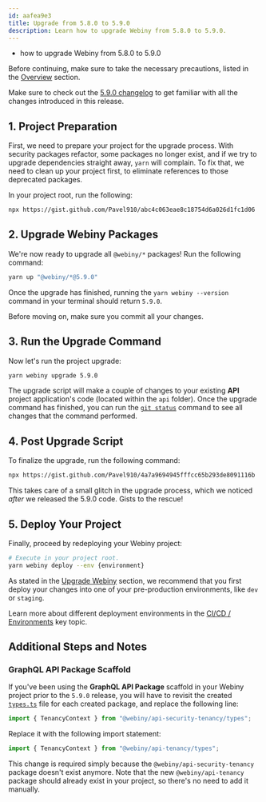 ```yaml
---
id: aafea9e3
title: Upgrade from 5.8.0 to 5.9.0
description: Learn how to upgrade Webiny from 5.8.0 to 5.9.0.
---
```



<Alert type="success" title="What you’ll learn">

- how to upgrade Webiny from 5.8.0 to 5.9.0

</Alert>

<Alert type="danger">

Before continuing, make sure to take the necessary precautions, listed in the [Overview](/docs/release-notes/upgrade-webiny#-precaution-measures) section.

</Alert>

<Alert type="info">

Make sure to check out the [5.9.0 changelog](/docs/release-notes/5.9.0/changelog) to get familiar with all the changes introduced in this release.

</Alert>

## 1. Project Preparation

First, we need to prepare your project for the upgrade process. With security packages refactor, some packages no longer exist, and if we try to upgrade dependencies straight away, `yarn` will complain. To fix that, we need to clean up your project first, to eliminate references to those deprecated packages.

In your project root, run the following:

```bash
npx https://gist.github.com/Pavel910/abc4c063eae8c18754d6a026d1fc1d06
```

## 2. Upgrade Webiny Packages

We're now ready to upgrade all `@webiny/*` packages! Run the following command:

```bash
yarn up "@webiny/*@5.9.0"
```

Once the upgrade has finished, running the `yarn webiny --version` command in your terminal should return `5.9.0`.

<Alert type="info">

Before moving on, make sure you commit all your changes.

</Alert>

## 3. Run the Upgrade Command

Now let's run the project upgrade:

```bash
yarn webiny upgrade 5.9.0
```

The upgrade script will make a couple of changes to your existing **API** project application's code (located within the `api` folder). Once the upgrade command has finished, you can run the [`git status`](https://git-scm.com/docs/git-status) command to see all changes that the command performed.

## 4. Post Upgrade Script

To finalize the upgrade, run the following command:

```bash
npx https://gist.github.com/Pavel910/4a7a9694945fffcc65b293de8091116b
```

This takes care of a small glitch in the upgrade process, which we noticed _after_ we released the 5.9.0 code. Gists to the rescue!

## 5. Deploy Your Project

Finally, proceed by redeploying your Webiny project:

```bash
# Execute in your project root.
yarn webiny deploy --env {environment}
```

<Alert type="warning">

As stated in the [Upgrade Webiny](/docs/release-notes/upgrade-webiny#pre-production-environments-first) section, we recommend that you first deploy your changes into one of your pre-production environments, like `dev` or `staging`.

</Alert>

<Alert type="success">

Learn more about different deployment environments in the [CI/CD / Environments](/docs/core-development-concepts/ci-cd/environments) key topic.

</Alert>

## Additional Steps and Notes

### GraphQL API Package Scaffold

If you've been using the **GraphQL API Package** scaffold in your Webiny project prior to the `5.9.0` release, you will have to revisit the created [`types.ts`](https://github.com/webiny/webiny-js/blob/v5.8.0/packages/cli-plugin-scaffold-graphql-service/template/src/types.ts#L7) file for each created package, and replace the following line:

```ts
import { TenancyContext } from "@webiny/api-security-tenancy/types";
```

Replace it with the following import statement:

```ts
import { TenancyContext } from "@webiny/api-tenancy/types";
```

This change is required simply because the `@webiny/api-security-tenancy` package doesn't exist anymore. Note that the new `@webiny/api-tenancy` package should already exist in your project, so there's no need to add it manually.
